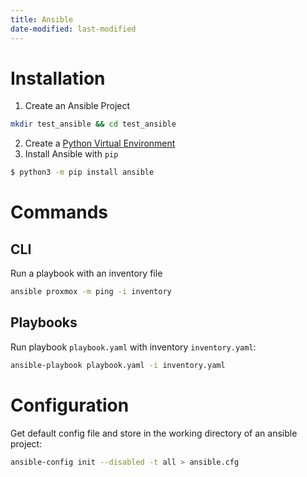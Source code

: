 ```yaml
---
title: Ansible
date-modified: last-modified
---
```


# Installation

1. Create an Ansible Project

```.sh
mkdir test_ansible && cd test_ansible
```

2. Create a [Python Virtual Environment](../programming/python.qmd#virtual-environments)
3. Install Ansible with `pip`

```.sh
$ python3 -m pip install ansible
```

# Commands

## CLI

Run a playbook with an inventory file

```.sh
ansible proxmox -m ping -i inventory
```

## Playbooks

Run playbook `playbook.yaml` with inventory `inventory.yaml`:

```.sh
ansible-playbook playbook.yaml -i inventory.yaml
```

# Configuration

Get default config file and store in the working directory of an ansible project:

```.sh
ansible-config init --disabled -t all > ansible.cfg
```